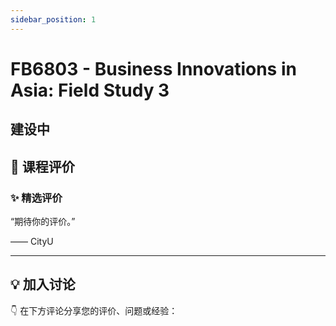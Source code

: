 ```yaml
---
sidebar_position: 1
---
```



# FB6803 - Business Innovations in Asia: Field Study 3

## 建设中

## **💬 课程评价**

### ✨ **精选评价**
<div className={commentStyles.commentBox}>
    <p className={commentStyles.commentText}>
        “期待你的评价。”
    </p>
    <p className={commentStyles.commentAuthor}>—— CityU</p>
</div>

---

## **💡 加入讨论**

👇 在下方评论分享您的评价、问题或经验：
<Utterances />
